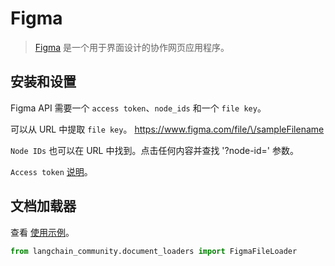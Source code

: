 # Figma

>[Figma](https://www.figma.com/) 是一个用于界面设计的协作网页应用程序。

## 安装和设置

Figma API 需要一个 `access token`、`node_ids` 和一个 `file key`。

可以从 URL 中提取 `file key`。 https://www.figma.com/file/\/sampleFilename

`Node IDs` 也可以在 URL 中找到。点击任何内容并查找 '?node-id=\' 参数。

`Access token` [说明](https://help.figma.com/hc/en-us/articles/8085703771159-Manage-personal-access-tokens)。

## 文档加载器

查看 [使用示例](/docs/integrations/document_loaders/figma)。

```python
from langchain_community.document_loaders import FigmaFileLoader
```
